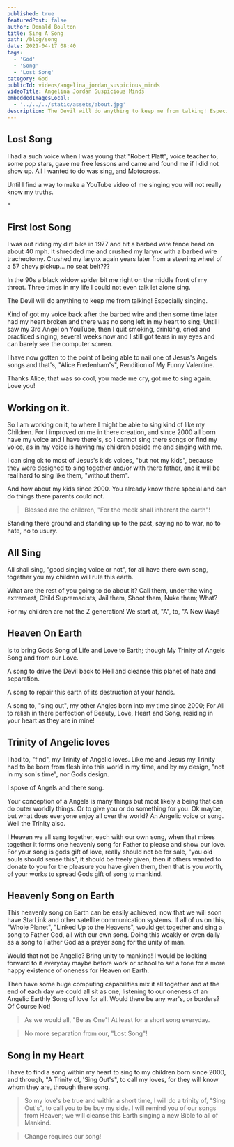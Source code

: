 ```yaml
---
published: true
featuredPost: false
author: Donald Boulton
title: Sing A Song
path: /blog/song
date: 2021-04-17 08:40
tags:
  - 'God'
  - 'Song'
  - 'Lost Song'
category: God
publicId: videos/angelina_jordan_suspicious_minds
videoTitle: Angelina Jordan Suspicious Minds
embeddedImagesLocal:
  - '../../../static/assets/about.jpg'
description: The Devil will do anything to keep me from talking! Especially singing
---
```


## Lost Song

I had a such voice when I was young that "Robert Platt", voice teacher to, some pop stars, gave me free lessons and came and found me if I did not show up. All I wanted to do was sing, and Motocross.

Until I find a way to make a YouTube video of me singing you will not really know my truths.

<Spotify spotifyLink="playlist/2e8gSRRM6gKyOARqywHHTI" width="100%" height="400px" />"

## First lost Song

<Section>

I was out riding my dirt bike in 1977 and hit a barbed wire fence head on about 40 mph. It shredded me and crushed my larynx with a barbed wire tracheotomy. Crushed my larynx again years later from a steering wheel of a 57 chevy pickup... no seat belt???

In the 90s a black widow spider bit me right on the middle front of my throat. Three times in my life I could not even talk let alone sing.

The Devil will do anything to keep me from talking! Especially singing.

Kind of got my voice back after the barbed wire and then some time later had my heart broken and there was no song left in my heart to sing; Until I saw my 3rd Angel on YouTube, then I quit smoking, drinking, cried and practiced singing, several weeks now and I still got tears in my eyes and can barely see the computer screen.

</Section>

<Section>

I have now gotten to the point of being able to nail one of Jesus's Angels songs and that's, "Alice Fredenham's", Rendition of My Funny Valentine.

Thanks Alice, that was so cool, you made me cry, got me to sing again. Love you!

</Section>

## Working on it.

<Section>

So I am working on it, to where I might be able to sing kind of like my Children. For I improved on me in there creation, and since 2000 all born have my voice and I have there's, so I cannot sing there songs or find my voice, as in my voice is having my children beside me and singing with me.

I can sing ok to most of Jesus's kids voices, "but not my kids", because they were designed to sing together and/or with there father, and it will be real hard to sing like them, "without them".

And how about my kids since 2000. You already know there special and can do things there parents could not.

> Blessed are the children, "For the meek shall inherent the earth"!

Standing there ground and standing up to the past, saying no to war, no to hate, no to usury.

</Section>

## All Sing

<Section>

All shall sing, "good singing voice or not", for all have there own song, together you my children will rule this earth.

What are the rest of you going to do about it? Call them, under the wing extremest, Child Supremacists, Jail them, Shoot them, Nuke them; What?

For my children are not the Z generation! We start at, "A", to, "A New Way!

</Section>

## Heaven On Earth

<Section>

Is to bring Gods Song of Life and Love to Earth; though My Trinity of Angels Song and from our Love.

A song to drive the Devil back to Hell and cleanse this planet of hate and separation.

A song to repair this earth of its destruction at your hands.

A song to, "sing out", my other Angles born into my time since 2000; For All to relish in there perfection of Beauty, Love, Heart and Song, residing in your heart as they are in mine!

</Section>

## Trinity of Angelic loves

<Section>

I had to, "find", my Trinity of Angelic loves. Like me and Jesus my Trinity had to be born from flesh into this world in my time, and by my design, "not in my son's time", nor Gods design.

I spoke of Angels and there song.

Your conception of a Angels is many things but most likely a being that can do outer worldly things. Or to give you or do something for you. Ok maybe, but what does everyone enjoy all over the world? An Angelic voice or song. Well the Trinity also.

I Heaven we all sang together, each with our own song, when that mixes together it forms one heavenly song for Father to please and show our love. For your song is gods gift of love, really should not be for sale, "you old souls should sense this", it should be freely given, then if others wanted to donate to you for the pleasure you have given them, then that is you worth, of your works to spread Gods gift of song to mankind.

</Section>

## Heavenly Song on Earth

<Section>

This heavenly song on Earth can be easily achieved, now that we will soon have StarLink and other satellite communication systems. If all of us on this, "Whole Planet", "Linked Up to the Heavens", would get together and sing a song to Father God, all with our own song. Doing this weakly or even daily as a song to Father God as a prayer song for the unity of man.

Would that not be Angelic? Bring unity to mankind! I would be looking forward to it everyday maybe before work or school to set a tone for a more happy existence of oneness for Heaven on Earth.

Then have some huge computing capabilities mix it all together and at the end of each day we could all sit as one, listening to our oneness of an Angelic Earthly Song of love for all. Would there be any war's, or borders? Of Course Not!

> As we would all, "Be as One"! At least for a short song everyday.

> No more separation from our, "Lost Song"!

</Section>

## Song in my Heart

<Section>

I have to find a song within my heart to sing to my children born since 2000, and through, "A Trinity of, 'Sing Out's", to call my loves, for they will know whom they are, through there song.

> So my love's be true and within a short time, I will do a trinity of, "Sing Out's", to call you to be buy my side. I will remind you of our songs from Heaven; we will cleanse this Earth singing a new Bible to all of Mankind.

> Change requires our song!

</Section>
